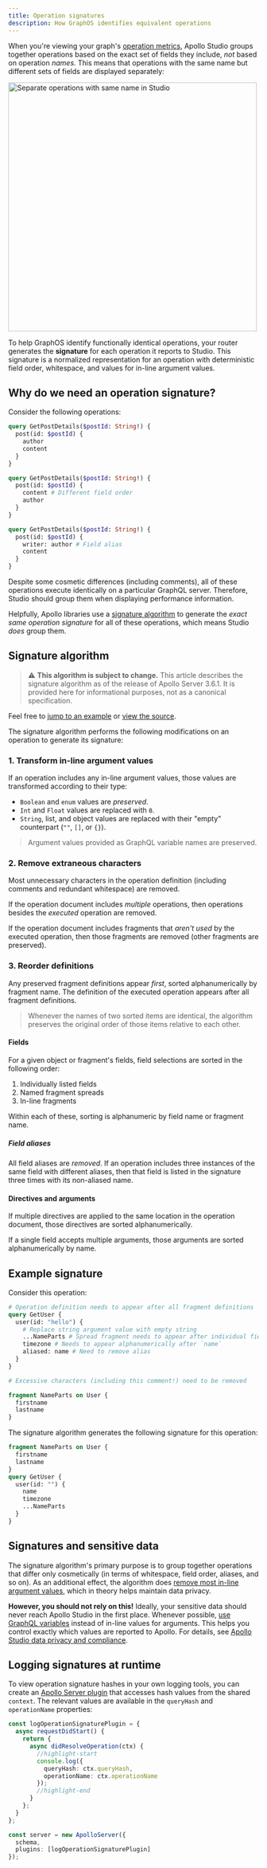```yaml
---
title: Operation signatures
description: How GraphOS identifies equivalent operations
---
```


When you're viewing your graph's [operation metrics](#usage-reporting), Apollo Studio groups together operations based on the exact set of fields they include, _not_ based on operation _names_. This means that operations with the same name but different sets of fields are displayed separately:

<img
  src="../img/separate-operations.jpg"
  alt="Separate operations with same name in Studio"
  className="screenshot"
  width="500"
/>

To help GraphOS identify functionally identical operations, your router generates the **signature** for each operation it reports to Studio. This signature is a normalized representation for an operation with deterministic field order, whitespace, and values for in-line argument values.

## Why do we need an operation signature?

Consider the following operations:

```graphql {10-11,17}
query GetPostDetails($postId: String!) {
  post(id: $postId) {
    author
    content
  }
}

query GetPostDetails($postId: String!) {
  post(id: $postId) {
    content # Different field order
    author
  }
}

query GetPostDetails($postId: String!) {
  post(id: $postId) {
    writer: author # Field alias
    content
  }
}
```

Despite some cosmetic differences (including comments), all of these operations execute identically on a particular GraphQL server. Therefore, Studio should group them when displaying performance information.

Helpfully, Apollo libraries use a [signature algorithm](#signature-algorithm) to generate the _exact same operation signature_ for all of these operations, which means Studio _does_ group them.

## Signature algorithm

> ⚠️ **This algorithm is subject to change.** This article describes the signature algorithm as of the release of Apollo Server 3.6.1. It is provided here for informational purposes, not as a canonical specification.

<!-- TODO(AS4) Update this link once GA -->
Feel free to [jump to an example](#example-signature) or [view the source](https://github.com/apollographql/apollo-server/blob/version-4/packages/server/src/plugin/usageReporting).

The signature algorithm performs the following modifications on an operation to generate its signature:

### 1. Transform in-line argument values

If an operation includes any in-line argument values, those values are transformed according to their type:

- `Boolean` and `enum` values are _preserved_.
- `Int` and `Float` values are replaced with `0`.
- `String`, list, and object values are replaced with their "empty" counterpart (`""`, `[]`, or `{}`).

> Argument values provided as GraphQL variable names are preserved.

### 2. Remove extraneous characters

Most unnecessary characters in the operation definition (including comments and redundant whitespace) are removed.

If the operation document includes _multiple_ operations, then operations besides the _executed_ operation are removed.

If the operation document includes fragments that _aren't used_ by the executed operation, then those fragments are removed (other fragments are preserved).

### 3. Reorder definitions

Any preserved fragment definitions appear _first_, sorted alphanumerically by fragment name. The definition of the executed operation appears after all fragment definitions.

> Whenever the names of two sorted items are identical, the algorithm preserves the original order of those items relative to each other.

#### Fields

For a given object or fragment's fields, field selections are sorted in the following order:

1. Individually listed fields
2. Named fragment spreads
3. In-line fragments

Within each of these, sorting is alphanumeric by field name or fragment name.

##### Field aliases

All field aliases are _removed_. If an operation includes three instances of the same field with different aliases, then that field is listed in the signature three times with its non-aliased name.

#### Directives and arguments

If multiple directives are applied to the same location in the operation document, those directives are sorted alphanumerically.

If a single field accepts multiple arguments, those arguments are sorted alphanumerically by name.

## Example signature

Consider this operation:

```graphql
# Operation definition needs to appear after all fragment definitions
query GetUser {
  user(id: "hello") {
    # Replace string argument value with empty string
    ...NameParts # Spread fragment needs to appear after individual fields
    timezone # Needs to appear alphanumerically after `name`
    aliased: name # Need to remove alias
  }
}

# Excessive characters (including this comment!) need to be removed

fragment NameParts on User {
  firstname
  lastname
}
```

The signature algorithm generates the following signature for this operation:

```graphql
fragment NameParts on User {
  firstname
  lastname
}
query GetUser {
  user(id: "") {
    name
    timezone
    ...NameParts
  }
}
```

## Signatures and sensitive data

The signature algorithm's primary purpose is to group together operations that differ only cosmetically (in terms of whitespace, field order, aliases, and so on). As an additional effect, the algorithm does [remove most in-line argument values](#1-transform-in-line-argument-values), which in theory helps maintain data privacy.

**However, you should not rely on this!** Ideally, your sensitive data should never reach Apollo Studio in the first place. Whenever possible, [use GraphQL variables](/react/data/operation-best-practices/#use-graphql-variables-to-provide-arguments) instead of in-line values for arguments. This helps you control exactly which values are reported to Apollo. For details, see [Apollo Studio data privacy and compliance](../data-privacy/).


## Logging signatures at runtime
To view operation signature hashes in your own logging tools, you can create an [Apollo Server plugin](https://www.apollographql.com/docs/apollo-server/integrations/plugins/) that accesses hash values from the shared `context`. The relevant values are available in the `queryHash` and `operationName` properties:

<MultiCodeBlock>

```ts title="index.ts"
const logOperationSignaturePlugin = {
  async requestDidStart() {
    return {
      async didResolveOperation(ctx) {
        //highlight-start
        console.log({
          queryHash: ctx.queryHash,
          operationName: ctx.operationName
        });
        //highlight-end
      }
    };
  }
};

const server = new ApolloServer({
  schema,
  plugins: [logOperationSignaturePlugin]
});
```
</MultiCodeBlock>
